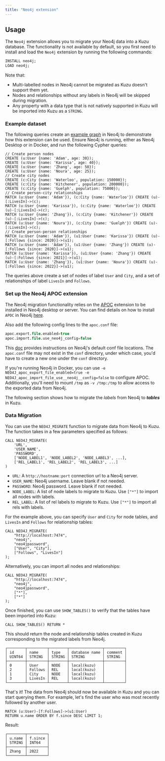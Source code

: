 ```yaml
---
title: "Neo4j extension"
---
```



## Usage
The `Neo4j` extension allows you to migrate your Neo4j data into a Kuzu database.
The functionality is not available by default, so you first need to install and load the `Neo4j` extension by running the following commands:

```sql
INSTALL neo4j;
LOAD neo4j;
```

Note that:
* Multi-labelled nodes in Neo4j cannot be migrated as Kuzu doesn't support them yet.
* Nodes and relationships without any labels in Neo4j will be skipped during migration.
* Any property with a data type that is not natively supported in Kuzu will be imported into Kuzu as a `STRING`.

### Example dataset

The following queries create an [example graph](/cypher/query-clauses/example-database/) in Neo4j to demonstrate how this extension can be used.
Ensure Neo4j is running, either as Neo4j Desktop or in Docker, and run the following Cypher queries:

```cypher
// Create person nodes
CREATE (u:User {name: 'Adam', age: 30});
CREATE (u:User {name: 'Karissa', age: 40});
CREATE (u:User {name: 'Zhang', age: 50});
CREATE (u:User {name: 'Noura', age: 25});
// Create city nodes
CREATE (c:City {name: 'Waterloo', population: 150000});
CREATE (c:City {name: 'Kitchener', population: 200000});
CREATE (c:City {name: 'Guelph', population: 75000});
// Create person-city relationships
MATCH (u:User {name: 'Adam'}), (c:City {name: 'Waterloo'}) CREATE (u)-[:LivesIn]->(c);
MATCH (u:User {name: 'Karissa'}), (c:City {name: 'Waterloo'}) CREATE (u)-[:LivesIn]->(c);
MATCH (u:User {name: 'Zhang'}), (c:City {name: 'Kitchener'}) CREATE (u)-[:LivesIn]->(c);
MATCH (u:User {name: 'Noura'}), (c:City {name: 'Guelph'}) CREATE (u)-[:LivesIn]->(c);
// Create person-person relationships
MATCH (u:User {name: 'Adam'}), (u1:User {name: 'Karissa'}) CREATE (u)-[:Follows {since: 2020}]->(u1);
MATCH (u:User {name: 'Adam'}), (u1:User {name: 'Zhang'}) CREATE (u)-[:Follows {since: 2020}]->(u1);
MATCH (u:User {name: 'Karissa'}), (u1:User {name: 'Zhang'}) CREATE (u)-[:Follows {since: 2021}]->(u1);
MATCH (u:User {name: 'Zhang'}), (u1:User {name: 'Noura'}) CREATE (u)-[:Follows {since: 2022}]->(u1);
```

The queries above create a set of nodes of label `User` and `City`, and a set of relationships of label `LivesIn` and `Follows`.

### Set up the Neo4j APOC extension
The Neo4j migration functionality relies on the [APOC](https://neo4j.com/labs/apoc/) extension to be installed in Neo4j desktop or server. 
You can find details on how to install `APOC` in Neo4j [here](https://neo4j.com/labs/apoc/5/installation/).

Also add the following config lines to the `apoc.conf` file:
```sql
apoc.export.file.enabled=true
apoc.import.file.use_neo4j_config=false
```
This [doc](https://neo4j.com/docs/operations-manual/current/configuration/file-locations/#neo4j-config) provides instructions on Neo4j's default conf file locations.
The `apoc.conf` file may not exist in the `conf` directory, under which case, you'd have to create a new one under the `conf` directory.

If you're running Neo4j in Docker, you can use `-e NEO4J_apoc_export_file_enabled=true -e NEO4J_apoc_import_file_use__neo4j__config=false` to configure APOC.
Additionally, you'll need to mount `/tmp` as `-v /tmp:/tmp` to allow access to the exported data from Neo4j.

The following section shows how to migrate the *labels* from Neo4j to *__tables__* in Kuzu.

### Data Migration

You can use the `NEO4J_MIGRATE` function to migrate data from Neo4j to Kuzu.
The function takes in a few parameters specified as follows:

```cypher
CALL NEO4J_MIGRATE(
    'URL',
    'USER_NAME',
    'PASSWORD',
    ['NODE_LABEL1', 'NODE_LABEL2', 'NODE_LABEL3', ...],
    ['REL_LABEL1', 'REL_LABEL2', 'REL_LABEL3', ...]
)
```
- `URL`: A `http://hostname:port` connection url to a Neo4j server.
- `USER_NAME`: Neo4j username. Leave blank if not needed.
- `PASSWORD`: Neo4j password. Leave blank if not needed.
- `NODE_LABEL`: A list of node labels to migrate to Kuzu. Use `["*"]` to import all nodes with labels.
- `REL_LABEL`: A list of rel labels to migrate to Kuzu. Use `["*"]` to import all rels with labels.

For the example above, you can specify `User` and `City` for node tables, and `LivesIn` and `Follows` for relationship tables:
```cypher
CALL NEO4J_MIGRATE(
    "http://localhost:7474",
    "neo4j",
    "neo4jpassword",
    ["User", "City"],
    ["Follows", "LivesIn"]
);
```
Alternatively, you can import all nodes and relationships:
```cypher
CALL NEO4J_MIGRATE(
    "http://localhost:7474",
    "neo4j",
    "neo4jpassword",
    ["*"],
    ["*"]
);
```

Once finished, you can use `SHOW_TABLES()` to verify that the tables have been imported into Kuzu:
```cypher
CALL SHOW_TABLES() RETURN *
```

This should return the node and relationship tables created in Kuzu corresponding to the migrated labels from Neo4j.
```
┌────────┬─────────┬────────┬───────────────┬─────────┐
│ id     │ name    │ type   │ database name │ comment │
│ UINT64 │ STRING  │ STRING │ STRING        │ STRING  │
├────────┼─────────┼────────┼───────────────┼─────────┤
│ 0      │ User    │ NODE   │ local(kuzu)   │         │
│ 2      │ Follows │ REL    │ local(kuzu)   │         │
│ 1      │ City    │ NODE   │ local(kuzu)   │         │
│ 3      │ LivesIn │ REL    │ local(kuzu)   │         │
└────────┴─────────┴────────┴───────────────┴─────────┘
```

That's it! The data from Neo4j should now be available in Kuzu and you can start querying them.
For example, let's find the user who was most recently followed by another user.

```cypher
MATCH (u:User)-[f:Follows]->(u1:User)
RETURN u.name ORDER BY f.since DESC LIMIT 1;
```

Result:
```
┌────────┬─────────┐
│ u.name │ f.since │
│ STRING │ INT64   │
├────────┼─────────┤
│ Zhang  │ 2022    │
└────────┴─────────┘
```
